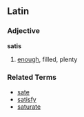 ==Latin==
===Adjective===
'''satis'''

# [[enough]], filled, plenty

===Related Terms===
*[[sate]]
*[[satisfy]]
*[[saturate]]